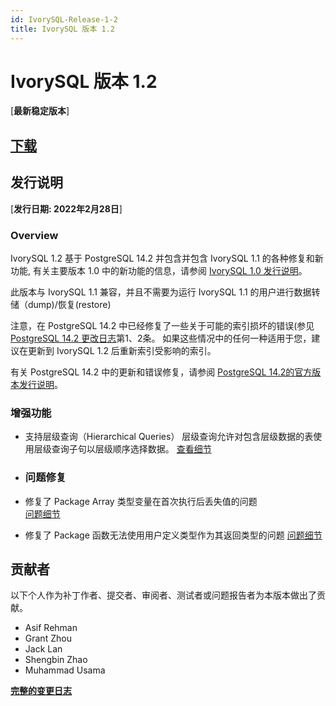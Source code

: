 ```yaml
---
id: IvorySQL-Release-1-2
title: IvorySQL 版本 1.2
---
```


# IvorySQL 版本 1.2
[**最新稳定版本**]

## [**下载**](https://github.com/IvorySQL/IvorySQL/releases/tag/Ivory_REL_1_2)

## 发行说明
[**发行日期: 2022年2月28日**]

### Overview
IvorySQL 1.2 基于 PostgreSQL 14.2 并包含并包含 IvorySQL 1.1 的各种修复和新功能, 
有关主要版本 1.0 中的新功能的信息，请参阅 [IvorySQL 1.0 发行说明](ivorysql-v1-0-release-page)。

此版本与 IvorySQL 1.1 兼容，并且不需要为运行 IvorySQL 1.1 的用户进行数据转储（dump)/恢复(restore)

注意，在 PostgreSQL 14.2 中已经修复了一些关于可能的索引损坏的错误(参见 [PostgreSQL 14.2 更改日志](https://www.postgresql.org/docs/release/14.2/)第1、2条。
如果这些情况中的任何一种适用于您，建议在更新到 IvorySQL 1.2 后重新索引受影响的索引。

有关 PostgreSQL 14.2 中的更新和错误修复，请参阅 [PostgreSQL 14.2的官方版本发行说明](https://www.postgresql.org/docs/release/14.2/)。


### 增强功能

- 支持层级查询（Hierarchical Queries）
    层级查询允许对包含层级数据的表使用层级查询子句以层级顺序选择数据。
    [查看细节](https://github.com/IvorySQL/IvorySQL/pull/61)

- ### 问题修复

- 修复了 Package Array 类型变量在首次执行后丢失值的问题  
    [问题细节](https://github.com/IvorySQL/IvorySQL/issues/53)

- 修复了 Package 函数无法使用用户定义类型作为其返回类型的问题 
    [问题细节](https://github.com/IvorySQL/IvorySQL/issues/50)


## 贡献者
以下个人作为补丁作者、提交者、审阅者、测试者或问题报告者为本版本做出了贡献。

- Asif Rehman
- Grant Zhou
- Jack Lan
- Shengbin Zhao
- Muhammad Usama

**[完整的变更日志](https://github.com/IvorySQL/IvorySQL/commits/Ivory_REL_1_2)**
